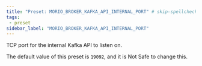 ```yaml
---
title: "Preset: MORIO_BROKER_KAFKA_API_INTERNAL_PORT" # skip-spellcheck
tags:
 - preset
sidebar_label: "MORIO_BROKER_KAFKA_API_INTERNAL_PORT"
---
```


TCP port for the internal Kafka API to listen on.

<Note>

The default value of this preset is `19092`, and it is <Label style="danger">Not Safe</Label> to change this.

</Note>
